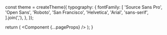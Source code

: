 

const theme = createTheme({
  typography: {
    fontFamily: [
      'Source Sans Pro',
      'Open Sans',
      'Roboto',
      'San Francisco',
      'Helvetica',
      'Arial',
      'sans-serif',
    ].join(','),
  },
});

  return (
    <SiteProvider>
      <LocaleProvider i18nData={pageProps.i18nData}>
        <NodeDataProvider nodeVersionData={pageProps.nodeVersionData}>
          <MotionConfig reducedMotion="user">
            <ThemeProvider theme={theme}>
              <Component {...pageProps} />
            </ThemeProvider>
          </MotionConfig>
        </NodeDataProvider>
      </LocaleProvider>
    </SiteProvider>
  );
}
